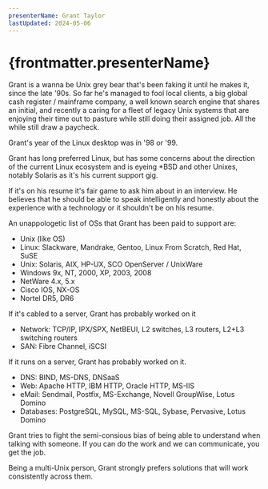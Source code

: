 ```yaml
---
presenterName: Grant Taylor
lastUpdated: 2024-05-06
---
```


# {frontmatter.presenterName}

Grant is a wanna be Unix grey bear that's been faking it until he makes it, since the late '90s. So far he's managed to fool local clients, a big global cash register / mainframe company, a well known search engine that shares an initial, and recently a caring for a fleet of legacy Unix systems that are enjoying their time out to pasture while still doing their assigned job. All the while still draw a paycheck.

Grant's year of the Linux desktop was in '98 or '99.

Grant has long preferred Linux, but has some concerns about the direction of the current Linux ecosystem and is eyeing \*BSD and other Unixes, notably Solaris as it's his current support gig.

If it's on his resume it's fair game to ask him about in an interview. He believes that he should be able to speak intelligently and honestly about the experience with a technology or it shouldn't be on his resume.

An unappologetic list of OSs that Grant has been paid to support are:

- Unix (like OS)
- Linux: Slackware, Mandrake, Gentoo, Linux From Scratch, Red Hat, SuSE
- Unix: Solaris, AIX, HP-UX, SCO OpenServer / UnixWare
- Windows 9x, NT, 2000, XP, 2003, 2008
- NetWare 4.x, 5.x
- Cisco IOS, NX-OS
- Nortel DR5, DR6

If it's cabled to a server, Grant has probably worked on it

- Network: TCP/IP, IPX/SPX, NetBEUI, L2 switches, L3 routers, L2+L3 switching routers
- SAN: Fibre Channel, iSCSI

If it runs on a server, Grant has probably worked on it.

- DNS: BIND, MS-DNS, DNSaaS
- Web: Apache HTTP, IBM HTTP, Oracle HTTP, MS-IIS
- eMail: Sendmail, Postfix, MS-Exchange, Novell GroupWise, Lotus Domino
- Databases: PostgreSQL, MySQL, MS-SQL, Sybase, Pervasive, Lotus Domino

Grant tries to fight the semi-consious bias of being able to understand when talking with someone. If you can do the work and we can communicate, you get the job.

Being a multi-Unix person, Grant strongly prefers solutions that will work consistently across them.
